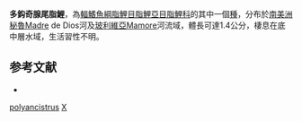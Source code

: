 {{Speciesbox 
| taxon = Xenurobrycon polyancistrus
| status = NE
| status_system = IUCN3.1
| authority = [[Weitzman|Weitzman]], 1987
| synonyms = 
}}
'''多鈎奇腺尾脂鯉'''，為[[輻鰭魚綱|輻鰭魚綱]][[脂鯉目|脂鯉目]][[脂鯉亞目|脂鯉亞目]][[脂鯉科|脂鯉科]]的其中一個[[種|種]]，分布於[[南美洲|南美洲]][[秘魯|秘魯]]Madre de Dios河及[[玻利維亞|玻利維亞]]Mamore河流域，體長可達1.4公分，棲息在底中層水域，生活習性不明。

== 参考文献 ==
{{refbegin}}
*{{FishBase_species|genus=Xenurobrycon|species=polyancistrus|year=2014|month=1}}
{{refend}}

{{Taxonbar|from=Q5546502}}

[[Category:奇腺尾脂鯉屬|polyancistrus]]
[[Category:1987年描述的魚類|X]]

{{魚類小作品}}
